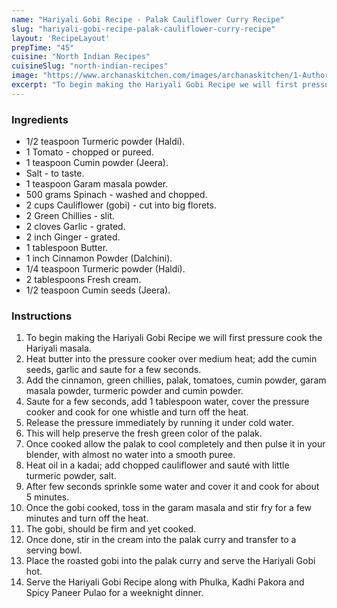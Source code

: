 ---
name: "Hariyali Gobi Recipe - Palak Cauliflower Curry Recipe"
slug: "hariyali-gobi-recipe-palak-cauliflower-curry-recipe"
layout: 'RecipeLayout'
prepTime: "45"
cuisine: "North Indian Recipes"
cuisineSlug: "north-indian-recipes"
image: "https://www.archanaskitchen.com/images/archanaskitchen/1-Author/sibyl-archanaskitchen.com/Hariyali_Gobi_Recipe_Palak_Cauliflower_Recipe_.jpg"
excerpt: "To begin making the Hariyali Gobi Recipe we will first pressure cook the Hariyali masala"
---

### Ingredients

- 1/2 teaspoon Turmeric powder (Haldi).
- 1 Tomato - chopped or pureed.
- 1 teaspoon Cumin powder (Jeera).
- Salt - to taste.
- 1 teaspoon Garam masala powder.
- 500 grams Spinach - washed and chopped.
- 2 cups Cauliflower (gobi) - cut into big florets.
- 2 Green Chillies - slit.
- 2 cloves Garlic - grated.
- 2 inch Ginger - grated.
- 1 tablespoon Butter.
- 1 inch Cinnamon Powder (Dalchini).
- 1/4 teaspoon Turmeric powder (Haldi).
- 2 tablespoons Fresh cream.
- 1/2 teaspoon Cumin seeds (Jeera).

### Instructions

1. To begin making the Hariyali Gobi Recipe we will first pressure cook the Hariyali masala.
1. Heat butter into the pressure cooker over medium heat; add the cumin seeds, garlic and saute for a few seconds.
1. Add the cinnamon, green chillies, palak, tomatoes, cumin powder, garam masala powder, turmeric powder and cumin powder.
1. Saute for a few seconds, add 1 tablespoon water, cover the pressure cooker and cook for one whistle and turn off the heat.
1. Release the pressure immediately by running it under cold water.
1. This will help preserve the fresh green color of the palak.
1. Once cooked allow the palak to cool completely and then pulse it in your blender, with almost no water into a smooth puree.
1. Heat oil in a kadai; add chopped cauliflower and sauté with little turmeric powder, salt.
1. After few seconds sprinkle some water and cover it and cook for about 5 minutes.
1. Once the gobi cooked, toss in the garam masala and stir fry for a few minutes and turn off the heat.
1. The gobi, should be firm and yet cooked.
1. Once done, stir in the cream into the palak curry and transfer to a serving bowl.
1. Place the roasted gobi into the palak curry and serve the Hariyali Gobi hot.
1. Serve the Hariyali Gobi Recipe along with Phulka, Kadhi Pakora and Spicy Paneer Pulao for a weeknight dinner.
